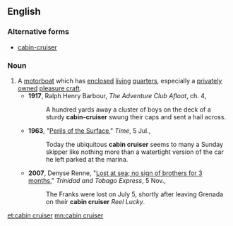 {{wikipedia}}
==English==

===Alternative forms===
*[[cabin-cruiser]]

===Noun===
{{en-noun|sg=[[cabin]] [[cruiser]]}}

# A [[motorboat]] which has [[enclosed]] [[living]] [[quarters]], especially a [[private]]ly [[owned]] [[pleasure craft]].
#*'''1917''', Ralph Henry Barbour, ''The Adventure Club Afloat'', ch. 4,
#*:A hundred yards away a cluster of boys on the deck of a sturdy '''cabin-cruiser''' swung their caps and sent a hail across.
#*'''1963''', "[http://www.time.com/time/magazine/article/0,9171,875037,00.html Perils of the Surface]," ''Time'', 5 Jul.,
#*:Today the ubiquitous '''cabin cruiser''' seems to many a Sunday skipper like nothing more than a watertight version of the car he left parked at the marina.
#*'''2007''', Denyse Renne, "[http://www.trinidadexpress.com/index.pl/article_news?id=161228392 Lost at sea; no sign of brothers for 3 months]," ''Trinidad and Tobago Express'', 5 Nov.,
#*:The Franks were lost on July 5, shortly after leaving Grenada on their '''cabin cruiser''' ''Reel Lucky''.

[[et:cabin cruiser]]
[[mn:cabin cruiser]]